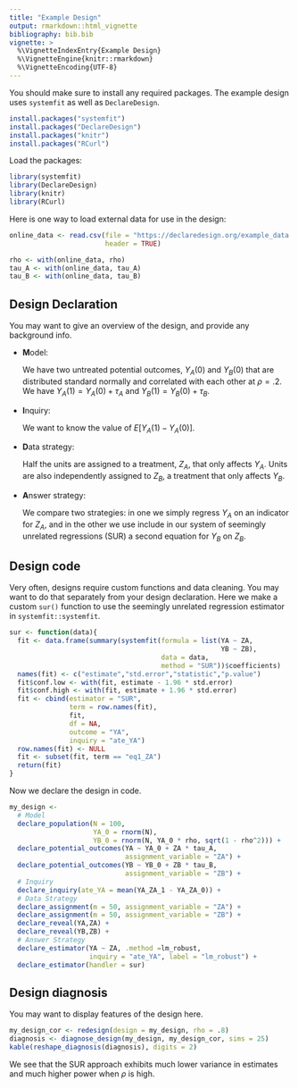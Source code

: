 ```yaml
---
title: "Example Design"
output: rmarkdown::html_vignette
bibliography: bib.bib
vignette: >
  %\VignetteIndexEntry{Example Design}
  %\VignetteEngine{knitr::rmarkdown}
  %\VignetteEncoding{UTF-8}
---
```


You should make sure to install any required packages. The example design uses `systemfit` as well as `DeclareDesign`.

```r
install.packages("systemfit")
install.packages("DeclareDesign")
install.packages("knitr")
install.packages("RCurl")
```

Load the packages:

```r
library(systemfit)
library(DeclareDesign)
library(knitr)
library(RCurl)
```

Here is one way to load external data for use in the design:

```r
online_data <- read.csv(file = "https://declaredesign.org/example_data.csv",
                        header = TRUE)

rho <- with(online_data, rho)
tau_A <- with(online_data, tau_A)
tau_B <- with(online_data, tau_B)
```

## Design Declaration

You may want to give an overview of the design, and provide any background info.

- **M**odel: 
    
    We have two untreated potential outcomes, $Y_A(0)$ and $Y_B(0)$ that are distributed standard normally and correlated with each other at $\rho = .2$. We have $Y_A(1) = Y_A(0) + \tau_A$ and  $Y_B(1) = Y_B(0) + \tau_B$. 
  
- **I**nquiry: 
    
    We want to know the value of $E[Y_A(1) - Y_A(0)]$. 

- **D**ata strategy: 
    
    Half the units are assigned to a treatment, $Z_A$, that only affects $Y_A$. Units are also independently assigned to $Z_B$, a treatment that only affects $Y_B$. 

- **A**nswer strategy: 
    
    We compare two strategies: in one we simply regress $Y_A$ on an indicator for $Z_A$, and in the other we use include in our system of seemingly unrelated regressions (SUR) a second equation for $Y_B$ on $Z_B$. 

## Design code

Very often, designs require custom functions and data cleaning. You may want to do that separately from your design declaration. Here we make a custom `sur()` function to use the seemingly unrelated regression estimator in `systemfit::systemfit`. 

```r
sur <- function(data){
  fit <- data.frame(summary(systemfit(formula = list(YA ~ ZA, 
                                                     YB ~ ZB),
                                      data = data,
                                      method = "SUR"))$coefficients)
  names(fit) <- c("estimate","std.error","statistic","p.value")
  fit$conf.low <- with(fit, estimate - 1.96 * std.error)
  fit$conf.high <- with(fit, estimate + 1.96 * std.error)
  fit <- cbind(estimator = "SUR",
               term = row.names(fit),
               fit, 
               df = NA, 
               outcome = "YA",
               inquiry = "ate_YA")
  row.names(fit) <- NULL
  fit <- subset(fit, term == "eq1_ZA")
  return(fit)
}
```

Now we declare the design in code.

```r
my_design <- 
  # Model
  declare_population(N = 100,
                     YA_0 = rnorm(N),
                     YB_0 = rnorm(N, YA_0 * rho, sqrt(1 - rho^2))) +
  declare_potential_outcomes(YA ~ YA_0 + ZA * tau_A,
                             assignment_variable = "ZA") +
  declare_potential_outcomes(YB ~ YB_0 + ZB * tau_B,
                             assignment_variable = "ZB") +
  # Inquiry
  declare_inquiry(ate_YA = mean(YA_ZA_1 - YA_ZA_0)) +
  # Data Strategy
  declare_assignment(m = 50, assignment_variable = "ZA") +
  declare_assignment(m = 50, assignment_variable = "ZB") +
  declare_reveal(YA,ZA) +
  declare_reveal(YB,ZB) +
  # Answer Strategy
  declare_estimator(YA ~ ZA, .method =lm_robust, 
                    inquiry = "ate_YA", label = "lm_robust") +
  declare_estimator(handler = sur) 
```


## Design diagnosis

You may want to display features of the design here.

```r
my_design_cor <- redesign(design = my_design, rho = .8)
diagnosis <- diagnose_design(my_design, my_design_cor, sims = 25)
kable(reshape_diagnosis(diagnosis), digits = 2)
```

We see that the SUR approach exhibits much lower variance in estimates and much higher power when $\rho$ is high.

